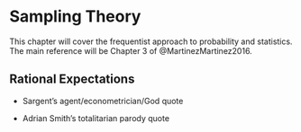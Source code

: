 # __Sampling Theory__ { .unnumbered }


This chapter will cover the frequentist approach to probability and statistics. The main reference will be
Chapter 3 of @MartinezMartinez2016. 


## Rational Expectations 

- Sargent's agent/econometrician/God quote

- Adrian Smith's totalitarian parody quote
